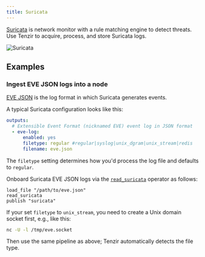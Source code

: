 ```yaml
---
title: Suricata
---
```


[Suricata](https://suricata.io/) is network monitor with a rule matching engine
to detect threats. Use Tenzir to acquire, process, and store Suricata logs.

![Suricata](suricata.svg)

## Examples

### Ingest EVE JSON logs into a node

[EVE JSON](https://docs.suricata.io/en/latest/output/eve/eve-json-output.html)
is the log format in which Suricata generates events.

A typical Suricata configuration looks like this:

```yaml title=suricata.yaml
outputs:
  # Extensible Event Format (nicknamed EVE) event log in JSON format
  - eve-log:
      enabled: yes
      filetype: regular #regular|syslog|unix_dgram|unix_stream|redis
      filename: eve.json
```

The `filetype` setting determines how you'd process the log file and defaults to
`regular`.

Onboard Suricata EVE JSON logs via the
[`read_suricata`](/reference/operators/read_suricata) operator as follows:

```tql
load_file "/path/to/eve.json"
read_suricata
publish "suricata"
```

If your set `filetype` to `unix_stream`, you need to create a Unix domain socket
first, e.g., like this:

```bash
nc -U -l /tmp/eve.socket
```

Then use the same pipeline as above; Tenzir automatically detects the file type.
